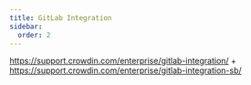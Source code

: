 ```yaml
---
title: GitLab Integration
sidebar:
  order: 2
---
```


https://support.crowdin.com/enterprise/gitlab-integration/ + https://support.crowdin.com/enterprise/gitlab-integration-sb/
